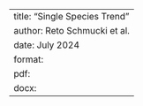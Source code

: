 ---
title: "Single Species Trend"
author: Reto Schmucki et al.
date: July 2024
format:
    pdf: 
    docx:
---